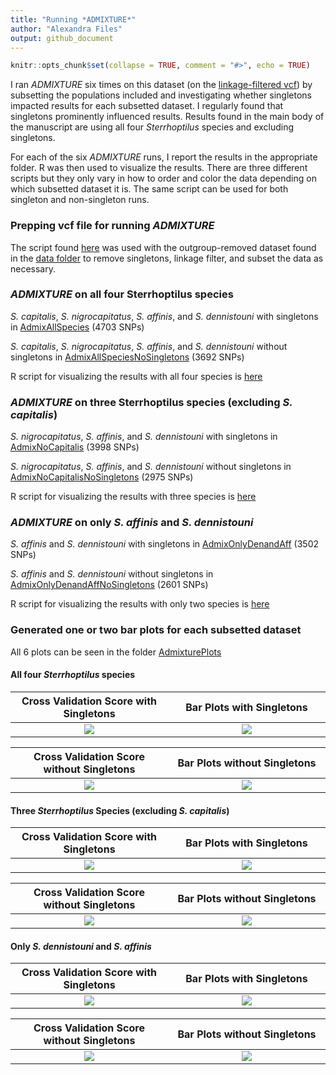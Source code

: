 ```yaml
---
title: "Running *ADMIXTURE*"
author: "Alexandra Files"
output: github_document
---
```


```r
knitr::opts_chunk$set(collapse = TRUE, comment = "#>", echo = TRUE)
```

I ran *ADMIXTURE* six times on this dataset (on the [linkage-filtered vcf](../Data/Sterrhoptilus_thinned_vcf.gz)) by subsetting the populations included and investigating whether singletons impacted results for each subsetted dataset. I regularly found that singletons prominently influenced results. Results found in the main body of the manuscript are using all four *Sterrhoptilus* species and excluding singletons.

For each of the six *ADMIXTURE* runs, I report the results in the appropriate folder. R was then used to visualize the results. There are three different scripts but they only vary in how to order and color the data depending on which subsetted dataset it is. The same script can be used for both singleton and non-singleton runs.

### Prepping vcf file for running *ADMIXTURE*

The script found [here](Sterrhoptilus_PrepforAdmixture.R) was used with the outgroup-removed dataset found in the [data folder](../Data/Sterrhoptilus_vcf_thinned.gz) to remove singletons, linkage filter, and subset the data as necessary.

### *ADMIXTURE* on all four Sterrhoptilus species

*S. capitalis*, *S. nigrocapitatus*, *S. affinis*, and *S. dennistouni* with singletons in [AdmixAllSpecies](AdmixAllSpecies) (4703 SNPs)

*S. capitalis*, *S. nigrocapitatus*, *S. affinis*, and *S. dennistouni* without singletons in [AdmixAllSpeciesNoSingletons](AdmixAllSpeciesNoSingletons) (3692 SNPs)

R script for visualizing the results with all four species is [here](Sterrhoptilus_VisualizingAdmixture_AllSpecies.R)

### *ADMIXTURE* on three Sterrhoptilus species (excluding *S. capitalis*)

*S. nigrocapitatus*, *S. affinis*, and *S. dennistouni* with singletons in [AdmixNoCapitalis](AdmixNoCapitalis) (3998 SNPs)

*S. nigrocapitatus*, *S. affinis*, and *S. dennistouni* without singletons in [AdmixNoCapitalisNoSingletons](AdmixNoCapitalisNoSingletons) (2975 SNPs)

R script for visualizing the results with three species is [here](Sterrhoptilus_VisualizingAdmixture_NoCapitalis.R)

### *ADMIXTURE* on only *S. affinis* and *S. dennistouni*

*S. affinis* and *S. dennistouni* with singletons in [AdmixOnlyDenandAff](AdmixOnlyDenandAff) (3502 SNPs)

*S. affinis* and *S. dennistouni* without singletons in [AdmixOnlyDenandAffNoSingletons](AdmixOnlyDenandAffNoSingletons) (2601 SNPs)

R script for visualizing the results with only two species is [here](Sterrhoptilus_VisualizingAdmixture_OnlyDenandAff.R)

### Generated one or two bar plots for each subsetted dataset

All 6 plots can be seen in the folder [AdmixturePlots](AdmixturePlots)

#### All four *Sterrhoptilus* species

Cross Validation Score with Singletons  |  Bar Plots with Singletons
:-------------------------:|:-------------------------:
![](./AdmixturePlots/AdmixAllSpeciesCrossValidationScore.svg)  |  ![](./AdmixturePlots/AdmixAllSpeciesPlots.svg)

Cross Validation Score without Singletons  |  Bar Plots without Singletons
:-------------------------:|:-------------------------:
![](./AdmixturePlots/AdmixAllSpeciesNoSingletonsCrossValidationScore.svg)  |  ![](./AdmixturePlots/AdmixAllSpeciesNoSingletonsPlots.svg)

#### Three *Sterrhoptilus* Species (excluding *S. capitalis*)

Cross Validation Score with Singletons  |  Bar Plots with Singletons
:-------------------------:|:-------------------------:
![](./AdmixturePlots/AdmixNoCapitalisCrossValidationScore.svg)  |  ![](./AdmixturePlots/AdmixNoCapitalisPlots.svg)

Cross Validation Score without Singletons  |  Bar Plots without Singletons
:-------------------------:|:-------------------------:
![](./AdmixturePlots/AdmixNoCapitalisNoSingletonsCrossValidationScore.svg)  |  ![](./AdmixturePlots/AdmixNoCapitalisNoSingletonsPlots.svg)

#### Only *S. dennistouni* and *S. affinis*

Cross Validation Score with Singletons  |  Bar Plots with Singletons
:-------------------------:|:-------------------------:
![](./AdmixturePlots/AdmixOnlyDenandAffCrossValidationScore.svg)  |  ![](./AdmixturePlots/AdmixOnlyDenandAffBarPlot.svg)

Cross Validation Score without Singletons  |  Bar Plots without Singletons
:-------------------------:|:-------------------------:
![](./AdmixturePlots/AdmixOnlyDenandAffNoSingletonsCrossValidationScore.svg)  |  ![](./AdmixturePlots/AdmixOnlyDenandAffNoSingletonsBarPlot.svg)
